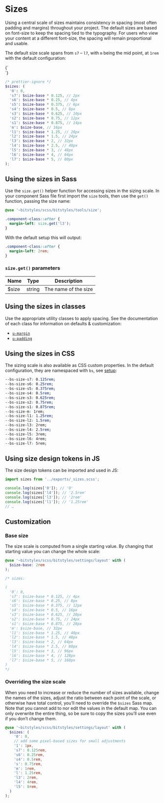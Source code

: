 
<Meta title="Design Tokens/Sizes" />

# Sizes

Using a central scale of sizes maintains consistency in spacing (most often padding and margins) throughout your project. The default sizes are based on font-size to keep the spacing tied to the typography. For users who view your content at a different font-size, the spacing will remain proportional and usable.

The default size scale spans from `s7` – `l7`, with `m` being the mid point, at `1rem` with the default configuration:

<Canvas>
  <Story name="Sizes">
    {`
      <div class="u-flex u-items-end u-gap-s5">
        <div class="u-shadow-default u-bg-gray-dark u-border-radius-s7" style="width: var(--bs-size-s7); height: var(--bs-size-s7)" title="s7"></div>
        <div class="u-shadow-default u-bg-gray-dark u-border-radius-s7" style="width: var(--bs-size-s6); height: var(--bs-size-s6)" title="s6"></div>
        <div class="u-shadow-default u-bg-gray-dark u-border-radius-s7" style="width: var(--bs-size-s5); height: var(--bs-size-s5)" title="s5"></div>
        <div class="u-shadow-default u-bg-gray-dark u-border-radius-s7" style="width: var(--bs-size-s4); height: var(--bs-size-s4)" title="s4"></div>
        <div class="u-shadow-default u-bg-gray-dark u-border-radius-s7" style="width: var(--bs-size-s3); height: var(--bs-size-s3)" title="s3"></div>
        <div class="u-shadow-default u-bg-gray-dark u-border-radius-s7" style="width: var(--bs-size-s2); height: var(--bs-size-s2)" title="s2"></div>
        <div class="u-shadow-default u-bg-gray-dark u-border-radius-s7" style="width: var(--bs-size-s1); height: var(--bs-size-s1)" title="s1"></div>
        <div class="u-shadow-default u-bg-gray-dark u-border-radius-s7" style="width: var(--bs-size-m); height: var(--bs-size-m)" title="m"></div>
        <div class="u-shadow-default u-bg-gray-dark u-border-radius-s7" style="width: var(--bs-size-l1); height: var(--bs-size-l1)" title="l1"></div>
        <div class="u-shadow-default u-bg-gray-dark u-border-radius-s7" style="width: var(--bs-size-l2); height: var(--bs-size-l2)" title="l2"></div>
        <div class="u-shadow-default u-bg-gray-dark u-border-radius-s7" style="width: var(--bs-size-l3); height: var(--bs-size-l3)" title="l3"></div>
        <div class="u-shadow-default u-bg-gray-dark u-border-radius-s7" style="width: var(--bs-size-l4); height: var(--bs-size-l4)" title="l4"></div>
        <div class="u-shadow-default u-bg-gray-dark u-border-radius-s7" style="width: var(--bs-size-l5); height: var(--bs-size-l5)" title="l5"></div>
        <div class="u-shadow-default u-bg-gray-dark u-border-radius-s7" style="width: var(--bs-size-l6); height: var(--bs-size-l6)" title="l6"></div>
        <div class="u-shadow-default u-bg-gray-dark u-border-radius-s7" style="width: var(--bs-size-l7); height: var(--bs-size-l7)" title="l7"></div>
      </div>
    `}
  </Story>
</Canvas>

```scss
/* prettier-ignore */
$sizes: (
  '0': 0,
  's7': $size-base * 0.125, // 2px
  's6': $size-base * 0.25, // 4px
  's5': $size-base * 0.375, // 6px
  's4': $size-base * 0.5, // 8px
  's3': $size-base * 0.625, // 10px
  's2': $size-base * 0.75, // 12px
  's1': $size-base * 0.875, // 14px
  'm': $size-base, // 16px
  'l1': $size-base * 1.25, // 20px
  'l2': $size-base * 1.5, // 24px
  'l3': $size-base * 2, // 32px
  'l4': $size-base * 2.5, // 40px
  'l5': $size-base * 3, // 48px
  'l6': $size-base * 4, // 64px
  'l7': $size-base * 5, // 80px
);
```

## Using the sizes in Sass

Use the `size.get()` helper function for accessing sizes in the sizing scale. In your component Sass file first import the `size` tools, then use the `get()` function, passing the size name:

```scss
@use '~bitstyles/scss/bitstyles/tools/size';

.component-class::after {
  margin-left: size.get('l3');
}
```

With the default setup this will output:

```css
.component-class::after {
  margin-left: 2rem;
}
```

### `size.get()` parameters

| Name  | Type   | Description          |
| ----- | ------ | -------------------- |
| $size | string | The name of the size |

## Using the sizes in classes

Use the appropriate utility classes to apply spacing. See the documentation of each class for information on defaults & customization:

- [`u-margin`](/docs/utilities-margin--margin-0)
- [`u-padding`](/docs/utilities-padding--padding-0)

## Using the sizes in CSS

The sizing scale is also available as CSS custom properties. In the default configuration, they are namespaced with `bs`, see [setup](/story/design-tokens-setup--page):

```css
--bs-size-s7: 0.125rem;
--bs-size-s6: 0.25rem;
--bs-size-s5: 0.375rem;
--bs-size-s4: 0.5rem;
--bs-size-s3: 0.625rem;
--bs-size-s2: 0.75rem;
--bs-size-s1: 0.875rem;
--bs-size-m: 1rem;
--bs-size-l1: 1.25rem;
--bs-size-l2: 1.5rem;
--bs-size-l3: 2rem;
--bs-size-l4: 2.5rem;
--bs-size-l5: 3rem;
--bs-size-l6: 4rem;
--bs-size-l7: 5rem;
```

## Using size design tokens in JS

The size design tokens can be imported and used in JS:

```js
import sizes from '../exports/_sizes.scss';

console.log(sizes['0']); // '0'
console.log(sizes['l4']); // '2.5rem'
console.log(sizes['l3']); // '2rem'
console.log(sizes['l1']); // '1.25rem'
// …
```

## Customization

### Base size

The size scale is computed from a single starting value. By changing that starting value you can change the whole scale:

```scss
@use '~bitstyles/scss/bitstyles/settings/layout' with (
  $size-base: 2rem
);

/* sizes:

(
  '0': 0,
  's7': $size-base * 0.125, // 4px
  's6': $size-base * 0.25, // 8px
  's5': $size-base * 0.375, // 12px
  's4': $size-base * 0.5, // 16px
  's3': $size-base * 0.625, // 20px
  's2': $size-base * 0.75, // 24px
  's1': $size-base * 0.875, // 28px
  'm': $size-base, // 32px
  'l1': $size-base * 1.25, // 40px
  'l2': $size-base * 1.5, // 48px
  'l3': $size-base * 2, // 64px
  'l4': $size-base * 2.5, // 80px
  'l5': $size-base * 3, // 96px
  'l6': $size-base * 4, // 128px
  'l7': $size-base * 5, // 160px
)
*/
```

### Overriding the size scale

When you need to increase or reduce the number of sizes available, change the names of the sizes, adjust the ratio between each point of the scale, or otherwise have total control, you’ll need to override the `$sizes` Sass map. Note that you cannot add to nor edit the values in the default map. You can only overwrite the entire thing, so be sure to copy the sizes you’ll use even if you don’t change them.

```scss
@use '~bitstyles/scss/bitstyles/settings/layout' with (
  $sizes: (
    '0': 0,
    // add some pixel-based sizes for small adjustments
    '1': 1px,
    's7': 0.125rem,
    's6': 0.25rem,
    's4': 0.5rem,
    's': 0.75rem,
    'm': 1rem,
    'l': 1.25rem,
    'l3': 2rem,
    'l4': 4rem,
    'l5': 8rem,
  )
);
```
